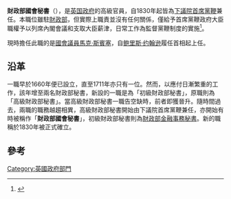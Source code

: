 {{noteTA|G1=PoliticiansUK|G2=UK Places}}
{{Infobox official post
| post = <br>{{small|財政部國會秘書}}
| body = [[联合王国|联合王国]]
| flag = 
| flagsize = 
| flagcaption = 
| insignia = Royal Coat of Arms of the United Kingdom (HM Government).svg
| insigniacaption = [[英国政府|英国政府]]所使用的皇室紋章
| department = [[英国财政部|女皇陛下財政部]]
| image = File:Official portrait of Rt Hon Mark Spencer MP.jpg
| incumbent = [[馬克·斯賓塞|馬克·斯賓塞]]
| incumbentsince = 2019年7月24日
| style = [[非常尊敬的|非常尊敬的]]<small>（正式前缀）</small>
| residence = [[唐寧街12號|唐寧街12號]]
| nominator = 
| status = {{hlist|{{le|政府大臣|Minister of the Crown}}}}
| seat = [[西敏|西敏]]
| member_of = {{hlist|[[英國內閣|英國內閣]]|[[英國樞密院|英國樞密院]]}}
| appointer = [[英国君主|英国君主]]
| appointer_qualified = （在諮詢[[英国首相|英揆]]後）
| reports_to =
| termlength = [[等候女皇發落#官员任命|由女王陛下酌情決定]]
| first = {{le|菲臘·華威|Philip Warwick|菲臘·華威爵士}}
| constituting_instrument = 
| formation = *1660年<small>（財政部秘書）</small>
*1830年<small>（財政部國會秘書）</small>
| deputy = 
| salary = 
| website = {{url|https://www.gov.uk/government/ministers/parliamentary-secretary-to-the-treasury-and-chief-whip|www.gov.uk}}
}}
{{PoliticsUK}}
'''財政部國會秘書'''（{{lang-en|Parliamentary Secretary to the Treasury}}），是[[英国政府|英国政府]]的高級官員，自1830年起皆為[[首席黨鞭_(英國)|下議院首席黨鞭]]兼任。本職位雖駐[[英国财政部|財政部]]，但實際上職責並沒有任何關係，僅給予首席黨鞭政府大臣職權予以列席內閣會議和支取大臣薪津，日常工作為監督黨鞭制度的實施<ref>{{cite web|url=https://www.gov.uk/government/ministers/parliamentary-secretary-to-the-treasury-and-chief-whip|title=Parliamentary Secretary to the Treasury (Chief Whip)|website=GOV.UK|language=en|access-date=2020-10-16|archive-date=2021-04-17|archive-url=https://web.archive.org/web/20210417033431/https://www.gov.uk/government/ministers/parliamentary-secretary-to-the-treasury-and-chief-whip|dead-url=no}}</ref>。

現時擔任此職的是[[國會議員_(英國)|國會議員]][[馬克·斯賓塞|馬克·斯賓塞]]，自[[鲍里斯·约翰逊|鲍里斯·约翰逊]]履任首相起上任。

== 沿革 ==
{{le|財政部秘書|Secretary to the Treasury}}一職早於1660年便已設立，直至1711年亦只有一位。然而，以應付日漸繁重的工作，該年增至兩名財政部秘書，新設的一職是為「初級財政部秘書」，原職則為「高級財政部秘書」。當高級財政部秘書一職告空缺時，前者即獲晉升。隨時間過去，兩職的職務越趨相異，高級財政部秘書開始由下議院首席黨鞭兼任，亦開始有時被稱作「'''財政部國會秘書'''」，初級財政部秘書則為[[財政部金融事務秘書|財政部金融事務秘書]]。新的職稱於1830年被正式確立。

== 參考 ==
{{reflist}}

{{Portal bar|政治|英國}}

[[Category:英國政府部門|Category:英國政府部門]]